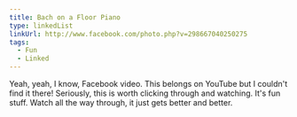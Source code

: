 ```yaml
---
title: Bach on a Floor Piano
type: linkedList
linkUrl: http://www.facebook.com/photo.php?v=298667040250275
tags:
  - Fun
  - Linked
---
```


Yeah, yeah, I know, Facebook video. This belongs on YouTube but I couldn't find it there! Seriously, this is worth clicking through and watching. It's fun stuff. Watch all the way through, it just gets better and better.
